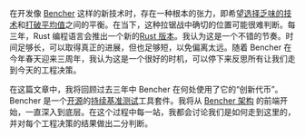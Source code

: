 在开发像 [Bencher][bencher] 这样的新技术时，存在一种根本的张力，即希望[选择乏味的技术][choose boring technology]和[打破平均值][beating the averages]之间的平衡。在当下，这种拉锯战中确切的位置可能很难判断。每三年，Rust 编程语言会推出一个新的[Rust 版本][rust editions]。我认为这是一个不错的节奏。时间足够长，可以取得真正的进展，但也足够短，以免偏离太远。随着 Bencher 在今年春天迎来三周年，我认为这是一个很好的时机，可以停下来反思所有让我们走到今天的工程决策。

在这篇文章中，我将回顾过去三年中 Bencher 在何处使用了它的“创新代币”。Bencher 是一个[开源][github bencher]的[持续基准测试][continuous benchmarking]工具套件。我将从 [Bencher 架构][architecture] 的前端开始，一直深入到底层。在这个过程中每一站，我都会讨论我们是如何走到这里的，并对每个工程决策的结果做出二分判断。

[bencher]: https://bencher.dev
[choose boring technology]: https://mcfunley.com/choose-boring-technology
[beating the averages]: https://paulgraham.com/avg.html
[rust editions]: https://doc.rust-lang.org/edition-guide/editions/
[github bencher]: https://github.com/bencherdev/bencher
[continuous benchmarking]: /zh/docs/explanation/continuous-benchmarking/
[architecture]: /zh/docs/reference/architecture/